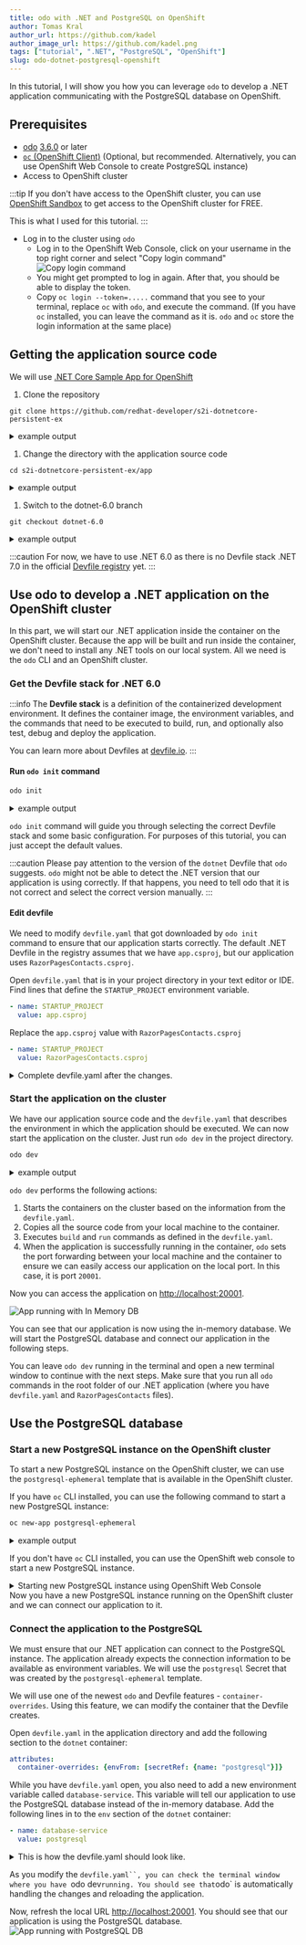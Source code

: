 ```yaml
---
title: odo with .NET and PostgreSQL on OpenShift
author: Tomas Kral
author_url: https://github.com/kadel
author_image_url: https://github.com/kadel.png
tags: ["tutorial", ".NET", "PostgreSQL", "OpenShift"]
slug: odo-dotnet-postgresql-openshift
---
```



In this tutorial, I will show you how you can leverage `odo` to develop a .NET application communicating with the PostgreSQL database on OpenShift.
<!--truncate-->


## Prerequisites

- [odo](https://odo.dev/docs/overview/installation) [3.6.0](https://github.com/redhat-developer/odo/releases/tag/v3.6.0) or later
- [`oc` (OpenShift Client)](https://docs.openshift.com/container-platform/4.11/cli_reference/openshift_cli/getting-started-cli.html) (Optional, but recommended. Alternatively, you can use OpenShift Web Console to create PostgreSQL instance)
- Access to OpenShift cluster

:::tip
If you don't have access to the OpenShift cluster, you can use [OpenShift Sandbox](https://developers.redhat.com/developer-sandbox) to get access to the OpenShift cluster for FREE.

This is what I used for this tutorial.
:::

- Log in to the cluster using `odo`
  - Log in to the OpenShift Web Console, click on your username in the top right corner and select "Copy login command" ![Copy login command](/img/blog/odo-dotnet-postgresql-openshift/odc_copy_login_command.png)
  - You might get prompted to log in again. After that, you should be able to display the token.
  - Copy `oc login --token=.....` command that you see to your terminal, replace `oc` with `odo`, and execute the command. (If you have `oc` installed, you can leave the command as it is. `odo` and `oc` store the login information at the same place)


## Getting the application source code

We will use [.NET Core Sample App for OpenShift](https://github.com/redhat-developer/s2i-dotnetcore-persistent-ex)

1. Clone the repository

  ```shell
  git clone https://github.com/redhat-developer/s2i-dotnetcore-persistent-ex
  ```

  <details>
    <summary>example output</summary>
    <div>

    ```
    ▶ git clone https://github.com/redhat-developer/s2i-dotnetcore-persistent-ex
    Cloning into 's2i-dotnetcore-persistent-ex'...
    remote: Enumerating objects: 87, done.
    remote: Counting objects: 100% (28/28), done.
    remote: Compressing objects: 100% (16/16), done.
    remote: Total 87 (delta 20), reused 12 (delta 12), pack-reused 59
    Receiving objects: 100% (87/87), 27.93 KiB | 6.98 MiB/s, done.
    Resolving deltas: 100% (44/44), done.
    ```
    </div>
  </details>

1. Change the directory with the application source code

  ```shell
  cd s2i-dotnetcore-persistent-ex/app
  ```

  <details>
    <summary>example output</summary>
    <div>

    ```
    ▶ cd s2i-dotnetcore-persistent-ex/app

    ▶ ls
    Data  Migrations  Pages  Program.cs  RazorPagesContacts.csproj  Startup.cs
    ```

    </div>
  </details>


1. Switch to the dotnet-6.0 branch

  ```shell
  git checkout dotnet-6.0
  ```

  <details>
    <summary>example output</summary>
    <div>

    ```
    ▶ git checkout dotnet-6.0
    branch 'dotnet-6.0' set up to track 'origin/dotnet-6.0'.
    Switched to a new branch 'dotnet-6.0'
    ```

    </div>
  </details>

  :::caution
  For now, we have to use .NET 6.0 as there is no Devfile stack .NET 7.0 in the official [Devfile registry](https://registry.devfile.io/viewer) yet.
  :::

## Use odo to develop a .NET application on the OpenShift cluster

In this part, we will start our .NET application inside the container on the OpenShift cluster.
Because the app will be built and run inside the container, we don't need to install any .NET tools on our local system. All we need is the `odo` CLI and an OpenShift cluster.

### Get the Devfile stack for .NET 6.0

:::info
The **Devfile stack** is a definition of the containerized development environment.
It defines the container image, the environment variables, and the commands that need to be executed to build, run, and optionally also test, debug and deploy the application.

You can learn more about Devfiles at [devfile.io](https://devfile.io/).
:::

#### Run `odo init` command
```sh
odo init
```

<details>
  <summary>example output</summary>
  <div>

  ```
    ▶ odo init
      __
    /  \__     Initializing a new component
    \__/  \    Files: Source code detected, a Devfile will be determined based upon source code autodetection
    /  \__/    odo version: v3.6.0
    \__/

    Interactive mode enabled, please answer the following questions:
    Based on the files in the current directory odo detected
    Language: .NET
    Project type: dotnet
    The devfile "dotnet50:1.0.3" from the registry "DefaultDevfileRegistry" will be downloaded.
    ? Is this correct? No
    ? Select language: .NET
    ? Select project type: .NET 6.0
    ✓  Downloading devfile "dotnet60" from registry "DefaultDevfileRegistry" [1s]

    ↪ Container Configuration "dotnet":
      OPEN PORTS:
        - 8080
      ENVIRONMENT VARIABLES:
        - CONFIGURATION = Debug
        - STARTUP_PROJECT = app.csproj
        - ASPNETCORE_ENVIRONMENT = Development
        - ASPNETCORE_URLS = http://*:8080

    ? Select container for which you want to change configuration? NONE - configuration is correct
    ? Enter component name: myapp

    You can automate this command by executing:
      odo init --name myapp --devfile dotnet60 --devfile-registry DefaultDevfileRegistry

    Your new component 'myapp' is ready in the current directory.
    To start editing your component, use 'odo dev' and open this folder in your favorite IDE.
    Changes will be directly reflected on the cluster.
  ```

  </div>
</details>



`odo init` command will guide you through selecting the correct Devfile stack and some basic configuration. For purposes of this tutorial, you can just accept the default values.


:::caution
Please pay attention to the version of the `dotnet` Devfile that `odo` suggests.
`odo` might not be able to detect the .NET version that our application is using correctly.
If that happens, you need to tell odo that it is not correct and select the correct version manually.
:::

#### Edit devfile

We need to modify `devfile.yaml` that got downloaded by `odo init` command to ensure that our application starts correctly.
The default .NET Devfile in the registry assumes that we have `app.csproj`, but our application uses `RazorPagesContacts.csproj`.

Open `devfile.yaml` that is in your project directory in your text editor or IDE.
Find lines that define the `STARTUP_PROJECT` environment variable.

  ```yaml
  - name: STARTUP_PROJECT
    value: app.csproj
  ```

Replace the `app.csproj` value with `RazorPagesContacts.csproj`

  ```yaml
  - name: STARTUP_PROJECT
    value: RazorPagesContacts.csproj
  ```

<details>
  <summary>Complete devfile.yaml after the changes.</summary>
  <div>

  ```yaml
  commands:
  - exec:
      commandLine: kill $(pidof dotnet); dotnet build -c $CONFIGURATION $STARTUP_PROJECT
        /p:UseSharedCompilation=false
      component: dotnet
      group:
        isDefault: true
        kind: build
      workingDir: ${PROJECT_SOURCE}
    id: build
  - exec:
      commandLine: dotnet run -c $CONFIGURATION --no-build --project $STARTUP_PROJECT
        --no-launch-profile
      component: dotnet
      group:
        isDefault: true
        kind: run
      workingDir: ${PROJECT_SOURCE}
    id: run
  components:
  - container:
      args:
      - tail
      - -f
      - /dev/null
      endpoints:
      - name: http-dotnet60
        targetPort: 8080
      env:
      - name: CONFIGURATION
        value: Debug
      # highlight-start
      - name: STARTUP_PROJECT
        value: RazorPagesContacts.csproj
      # highlight-end
      - name: ASPNETCORE_ENVIRONMENT
        value: Development
      - name: ASPNETCORE_URLS
        value: http://*:8080
      image: registry.access.redhat.com/ubi8/dotnet-60:6.0
      mountSources: true
    name: dotnet
  metadata:
    description: Stack with .NET 6.0
    displayName: .NET 6.0
    icon: https://github.com/dotnet/brand/raw/main/logo/dotnet-logo.png
    language: .NET
    name: myapp
    projectType: dotnet
    tags:
    - .NET
    version: 1.0.2
  schemaVersion: 2.1.0
  starterProjects:
  - git:
      checkoutFrom:
        remote: origin
        revision: dotnet-6.0
      remotes:
        origin: https://github.com/redhat-developer/s2i-dotnetcore-ex
    name: dotnet60-example
    subDir: app
  ```

  </div>
</details>

### Start the application on the cluster

We have our application source code and the `devfile.yaml` that describes the environment in which the application should be executed. We can now start the application on the cluster. Just run `odo dev` in the project directory.


```sh
odo dev
```

<details>
  <summary>example output</summary>
  <div>

  ```
  ▶ odo dev
    __
  /  \__     Developing using the "myapp" Devfile
  \__/  \    Namespace: tkral-dev
  /  \__/    odo version: v3.6.0
  \__/

  ↪ Deploying to the cluster in developer mode
  •  Waiting for Kubernetes resources  ...
  ✓  Pod is Running
  ✓  Syncing files into the container [2s]
  ✓  Building your application in container on cluster (command: build) [11s]
  •  Executing the application (command: run)  ...
  -  Forwarding from 127.0.0.1:20001 -> 8080
  
  
  ↪ Dev mode
  Status:
  Watching for changes in the current directory /Users/tkral/Code/s2i-dotnetcore-persistent-ex/app

  Keyboard Commands:
  [Ctrl+c] - Exit and delete resources from the cluster
      [p] - Manually apply local changes to the application on the cluster
  ```

  </div>
</details>

`odo dev` performs the following actions:
1. Starts the containers on the cluster based on the information from the `devfile.yaml`.
1. Copies all the source code from your local machine to the container.
1. Executes `build` and `run` commands as defined in the `devfile.yaml`.
1. When the application is successfully running in the container, `odo` sets the port forwarding between your local machine and the container to ensure we can easily access our application on the local port. In this case, it is port `20001`.

Now you can access the application on [http://localhost:20001](http://localhost:20001).

![App running with In Memory DB](/img/blog/odo-dotnet-postgresql-openshift/app_running_inmemory_db.png)

You can see that our application is now using the in-memory database. We will start the PostgreSQL database and connect our application in the following steps.

You can leave `odo dev` running in the terminal and open a new terminal window to continue with the next steps. Make sure that you run all `odo` commands in the root folder of our .NET application (where you have `devfile.yaml` and `RazorPagesContacts` files).

## Use the PostgreSQL database

### Start a new PostgreSQL instance on the OpenShift cluster

To start a new PostgreSQL instance on the OpenShift cluster, we can use the `postgresql-ephemeral` template that is available in the OpenShift cluster.

If you have `oc` CLI installed, you can use the following command to start a new PostgreSQL instance:

```sh
oc new-app postgresql-ephemeral
````
<details>
  <summary>example output</summary>
  <div>

  ```
  ▶ oc new-app postgresql-ephemeral
  --> Deploying template "openshift/postgresql-ephemeral" to project tkral-dev

      PostgreSQL (Ephemeral)
      ---------
      PostgreSQL database service, without persistent storage. For more information about using this template, including OpenShift considerations, see https://github.com/sclorg/postgresql-container/.

      WARNING: Any data stored will be lost upon pod destruction. Only use this template for testing

      The following service(s) have been created in your project: postgresql.

              Username: user2GR
              Password: 6UrRpvC8ups70ffr
        Database Name: sampledb
        Connection URL: postgresql://postgresql:5432/

      For more information about using this template, including OpenShift considerations, see https://github.com/sclorg/postgresql-container/.

      * With parameters:
          * Memory Limit=512Mi
          * Namespace=openshift
          * Database Service Name=postgresql
          * PostgreSQL Connection Username=user2GR # generated
          * PostgreSQL Connection Password=6UrRpvC8ups70ffr # generated
          * PostgreSQL Database Name=sampledb
          * Version of PostgreSQL Image=10-el8

  --> Creating resources ...
      secret "postgresql" created
      service "postgresql" created
      deploymentconfig.apps.openshift.io "postgresql" created
  --> Success
      Application is not exposed. You can expose services to the outside world by executing one or more of the commands below:
      'oc expose service/postgresql'
      Run 'oc status' to view your app.
  ```

  </div>
</details>

If you don't have `oc` CLI installed, you can use the OpenShift web console to start a new PostgreSQL instance.

<details>
  <summary>Starting new PostgreSQL instance using OpenShift Web Console</summary>
  <div>
  <ol>
    <li>
      Log in to  OpenShift Web Console.
    </li>
    <li>
      Switch to the <b>Developer</b> view and make sure that you are using correct project.
      <img src="/img/blog/odo-dotnet-postgresql-openshift/odc_db_step_1.png" alt="ODC step 1" />
    </li>
    <li>
      Click on the <b>+Add</b> button in the main menu and select <b>Database</b> option from the <b>Developer Catalog</b> section.
      <img src="/img/blog/odo-dotnet-postgresql-openshift/odc_db_step_2.png" alt="ODC step 2" />
    </li>
    <li>
      In the <b>Database</b> section select <b>PostgreSQL</b> option. Make sure to select the one using <b>Templates</b>.
      <img src="/img/blog/odo-dotnet-postgresql-openshift/odc_db_step_3.png" alt="ODC step 3" />
    </li>
    <li>
      Click on the <b>Instantiate Template</b> button.
      <img src="/img/blog/odo-dotnet-postgresql-openshift/odc_db_step_4.png" alt="ODC step 4" />
    </li>
    <li>
      For our use we can use the default values. Just click on the <b>Create</b> button.
      <img src="/img/blog/odo-dotnet-postgresql-openshift/odc_db_step_5.png" alt="ODC step 5" />
    </li>
  </ol>
  </div>
</details>
Now you have a new PostgreSQL instance running on the OpenShift cluster and we can connect our application to it.

### Connect the application to the PostgreSQL

We must ensure that our .NET application can connect to the PostgreSQL instance.
The application already expects the connection information to be available as environment variables.
We will use the `postgresql` Secret that was created by the `postgresql-ephemeral` template.

We will use one of the newest `odo` and Devfile features - `container-overrides`.
Using this feature, we can modify the container that the Devfile creates.

Open `devfile.yaml` in the application directory and add the following section to the `dotnet` container:

```yaml
attributes:
  container-overrides: {envFrom: [secretRef: {name: "postgresql"}]}
```

While you have `devfile.yaml` open, you also need to add a new environment variable called `database-service`. This variable will tell our application to use the PostgreSQL database instead of the in-memory database.
Add the following lines in to the `env` section of the `dotnet` container:

```yaml
- name: database-service
  value: postgresql
```

<details>
  <summary>This is how the devfile.yaml should look like.</summary>
  <div>

  ```yaml
  commands:
  - exec:
      commandLine: kill $(pidof dotnet); dotnet build -c $CONFIGURATION $STARTUP_PROJECT
        /p:UseSharedCompilation=false
      component: dotnet
      group:
        isDefault: true
        kind: build
      workingDir: ${PROJECT_SOURCE}
    id: build
  - exec:
      commandLine: dotnet run -c $CONFIGURATION --no-build --project $STARTUP_PROJECT
        --no-launch-profile
      component: dotnet
      group:
        isDefault: true
        kind: run
      workingDir: ${PROJECT_SOURCE}
    id: run
  components:
  - container:
      args:
      - tail
      - -f
      - /dev/null
      endpoints:
      - name: http-dotnet60
        targetPort: 8080
      env:
      - name: CONFIGURATION
        value: Debug
      - name: STARTUP_PROJECT
        value: RazorPagesContacts.csproj
      - name: ASPNETCORE_ENVIRONMENT
        value: Development
      - name: ASPNETCORE_URLS
        value: http://*:8080
      # highlight-start
      - name: database-service
        value: postgresql
      # highlight-end
      image: registry.access.redhat.com/ubi8/dotnet-60:6.0
      mountSources: true
    name: dotnet
    # highlight-start
    attributes:
      container-overrides: {envFrom: [secretRef: {name: "postgresql"}]}
    # highlight-end
  metadata:
    description: Stack with .NET 6.0
    displayName: .NET 6.0
    icon: https://github.com/dotnet/brand/raw/main/logo/dotnet-logo.png
    language: .NET
    name: myapp
    projectType: dotnet
    tags:
    - .NET
    version: 1.0.2
  schemaVersion: 2.1.0
  starterProjects:
  - git:
      checkoutFrom:
        remote: origin
        revision: dotnet-6.0
      remotes:
        origin: https://github.com/redhat-developer/s2i-dotnetcore-ex
    name: dotnet60-example
    subDir: app

  ```
  </div>
</details>

As you modify the `devfile.yaml``, you can check the terminal window where you have `odo dev` running. You should see that `odo` is automatically handling the changes and reloading the application.



Now, refresh the local URL [http://localhost:20001](http://localhost:20001). You should see that our application is using the PostgreSQL database.
![App running with PostgreSQL DB](/img/blog/odo-dotnet-postgresql-openshift/app_running_postgresql_db.png)
